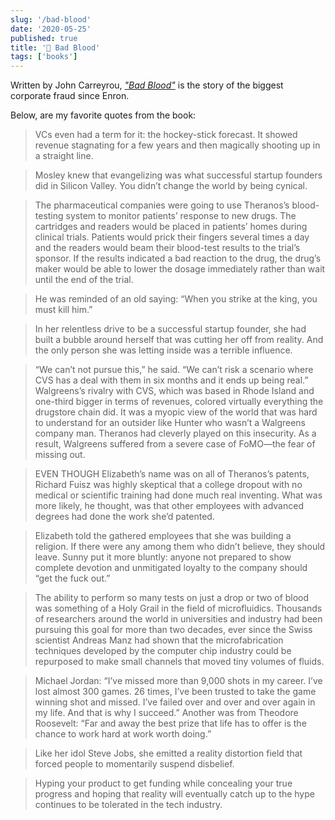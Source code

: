 ```yaml
---
slug: '/bad-blood'
date: '2020-05-25'
published: true
title: '📖 Bad Blood'
tags: ['books']
---
```


Written by John Carreyrou, _<a href='https://amzn.eu/3S0xVP2' target='_blank'>"Bad Blood"</a>_ is the story of the biggest corporate fraud since Enron.

Below, are my favorite quotes from the book:

> VCs even had a term for it: the hockey-stick forecast. It showed revenue stagnating for a few years and then magically shooting up in a straight line.

> Mosley knew that evangelizing was what successful startup founders did in Silicon Valley. You didn’t change the world by being cynical.

> The pharmaceutical companies were going to use Theranos’s blood-testing system to monitor patients’ response to new drugs. The cartridges and readers would be placed in patients’ homes during clinical trials. Patients would prick their fingers several times a day and the readers would beam their blood-test results to the trial’s sponsor. If the results indicated a bad reaction to the drug, the drug’s maker would be able to lower the dosage immediately rather than wait until the end of the trial.

> He was reminded of an old saying: “When you strike at the king, you must kill him.”

> In her relentless drive to be a successful startup founder, she had built a bubble around herself that was cutting her off from reality. And the only person she was letting inside was a terrible influence.

> “We can’t not pursue this,” he said. “We can’t risk a scenario where CVS has a deal with them in six months and it ends up being real.” Walgreens’s rivalry with CVS, which was based in Rhode Island and one-third bigger in terms of revenues, colored virtually everything the drugstore chain did. It was a myopic view of the world that was hard to understand for an outsider like Hunter who wasn’t a Walgreens company man. Theranos had cleverly played on this insecurity. As a result, Walgreens suffered from a severe case of FoMO—the fear of missing out.

> EVEN THOUGH Elizabeth’s name was on all of Theranos’s patents, Richard Fuisz was highly skeptical that a college dropout with no medical or scientific training had done much real inventing. What was more likely, he thought, was that other employees with advanced degrees had done the work she’d patented.

> Elizabeth told the gathered employees that she was building a religion. If there were any among them who didn’t believe, they should leave. Sunny put it more bluntly: anyone not prepared to show complete devotion and unmitigated loyalty to the company should “get the fuck out.”

> The ability to perform so many tests on just a drop or two of blood was something of a Holy Grail in the field of microfluidics. Thousands of researchers around the world in universities and industry had been pursuing this goal for more than two decades, ever since the Swiss scientist Andreas Manz had shown that the microfabrication techniques developed by the computer chip industry could be repurposed to make small channels that moved tiny volumes of fluids.

> Michael Jordan: “I’ve missed more than 9,000 shots in my career. I’ve lost almost 300 games. 26 times, I’ve been trusted to take the game winning shot and missed. I’ve failed over and over and over again in my life. And that is why I succeed.” Another was from Theodore Roosevelt: “Far and away the best prize that life has to offer is the chance to work hard at work worth doing.”

> Like her idol Steve Jobs, she emitted a reality distortion field that forced people to momentarily suspend disbelief.

> Hyping your product to get funding while concealing your true progress and hoping that reality will eventually catch up to the hype continues to be tolerated in the tech industry.
